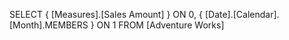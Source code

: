 SELECT
	{ [Measures].[Sales Amount] } ON 0,
	{ [Date].[Calendar].[Month].MEMBERS } ON 1
FROM
	[Adventure Works]
